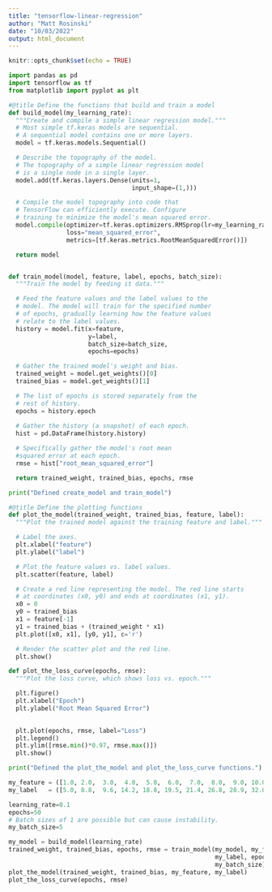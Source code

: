---
title: "tensorflow-linear-regression"
author: "Matt Rosinski"
date: "10/03/2022"
output: html_document
---

```{r setup, include=FALSE}
knitr::opts_chunk$set(echo = TRUE)
```

```{python}
import pandas as pd
import tensorflow as tf
from matplotlib import pyplot as plt
```

```{python}
#@title Define the functions that build and train a model
def build_model(my_learning_rate):
  """Create and compile a simple linear regression model."""
  # Most simple tf.keras models are sequential. 
  # A sequential model contains one or more layers.
  model = tf.keras.models.Sequential()

  # Describe the topography of the model.
  # The topography of a simple linear regression model
  # is a single node in a single layer. 
  model.add(tf.keras.layers.Dense(units=1, 
                                  input_shape=(1,)))

  # Compile the model topography into code that 
  # TensorFlow can efficiently execute. Configure 
  # training to minimize the model's mean squared error. 
  model.compile(optimizer=tf.keras.optimizers.RMSprop(lr=my_learning_rate),
                loss="mean_squared_error",
                metrics=[tf.keras.metrics.RootMeanSquaredError()])

  return model           


def train_model(model, feature, label, epochs, batch_size):
  """Train the model by feeding it data."""

  # Feed the feature values and the label values to the 
  # model. The model will train for the specified number 
  # of epochs, gradually learning how the feature values
  # relate to the label values. 
  history = model.fit(x=feature,
                      y=label,
                      batch_size=batch_size,
                      epochs=epochs)

  # Gather the trained model's weight and bias.
  trained_weight = model.get_weights()[0]
  trained_bias = model.get_weights()[1]

  # The list of epochs is stored separately from the 
  # rest of history.
  epochs = history.epoch
  
  # Gather the history (a snapshot) of each epoch.
  hist = pd.DataFrame(history.history)

  # Specifically gather the model's root mean 
  #squared error at each epoch. 
  rmse = hist["root_mean_squared_error"]

  return trained_weight, trained_bias, epochs, rmse

print("Defined create_model and train_model")
```

```{python}
#@title Define the plotting functions
def plot_the_model(trained_weight, trained_bias, feature, label):
  """Plot the trained model against the training feature and label."""

  # Label the axes.
  plt.xlabel("feature")
  plt.ylabel("label")

  # Plot the feature values vs. label values.
  plt.scatter(feature, label)

  # Create a red line representing the model. The red line starts
  # at coordinates (x0, y0) and ends at coordinates (x1, y1).
  x0 = 0
  y0 = trained_bias
  x1 = feature[-1]
  y1 = trained_bias + (trained_weight * x1)
  plt.plot([x0, x1], [y0, y1], c='r')

  # Render the scatter plot and the red line.
  plt.show()

def plot_the_loss_curve(epochs, rmse):
  """Plot the loss curve, which shows loss vs. epoch."""

  plt.figure()
  plt.xlabel("Epoch")
  plt.ylabel("Root Mean Squared Error")
  

  plt.plot(epochs, rmse, label="Loss")
  plt.legend()
  plt.ylim([rmse.min()*0.97, rmse.max()])
  plt.show()

print("Defined the plot_the_model and plot_the_loss_curve functions.")
```

```{python}
my_feature = ([1.0, 2.0,  3.0,  4.0,  5.0,  6.0,  7.0,  8.0,  9.0, 10.0, 11.0, 12.0])
my_label   = ([5.0, 8.8,  9.6, 14.2, 18.8, 19.5, 21.4, 26.8, 28.9, 32.0, 33.8, 38.2])
```

```{python}
learning_rate=0.1
epochs=50
# Batch sizes of 1 are possible but can cause instability.
my_batch_size=5

my_model = build_model(learning_rate)
trained_weight, trained_bias, epochs, rmse = train_model(my_model, my_feature, 
                                                         my_label, epochs,
                                                         my_batch_size)
plot_the_model(trained_weight, trained_bias, my_feature, my_label)
plot_the_loss_curve(epochs, rmse)
```

